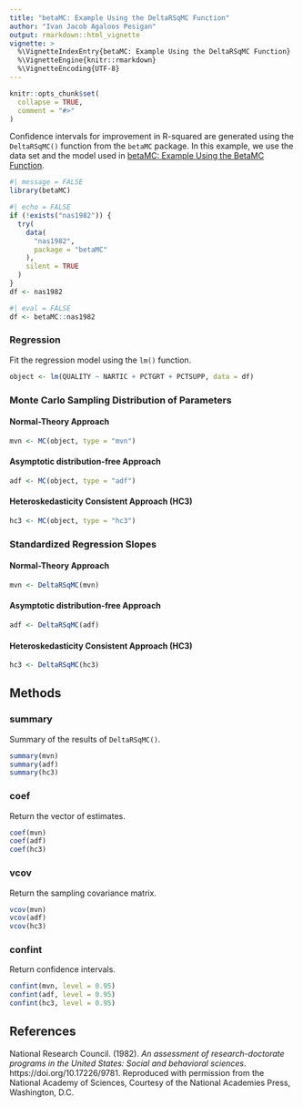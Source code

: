 ```yaml
---
title: "betaMC: Example Using the DeltaRSqMC Function"
author: "Ivan Jacob Agaloos Pesigan"
output: rmarkdown::html_vignette
vignette: >
  %\VignetteIndexEntry{betaMC: Example Using the DeltaRSqMC Function}
  %\VignetteEngine{knitr::rmarkdown}
  %\VignetteEncoding{UTF-8}
---
```


```r
knitr::opts_chunk$set(
  collapse = TRUE,
  comment = "#>"
)
```

Confidence intervals for
improvement in R-squared
are generated using
the `DeltaRSqMC()` function from the `betaMC` package.
In this example,
we use the data set and the model used in
[betaMC: Example Using the BetaMC Function](example_beta_mc.html).

```r
#| message = FALSE
library(betaMC)
```

```r
#| echo = FALSE
if (!exists("nas1982")) {
  try(
    data(
      "nas1982",
      package = "betaMC"
    ),
    silent = TRUE
  )
}
df <- nas1982
```

```r
#| eval = FALSE
df <- betaMC::nas1982
```

### Regression

Fit the regression model using the `lm()` function.

```r
object <- lm(QUALITY ~ NARTIC + PCTGRT + PCTSUPP, data = df)
```

### Monte Carlo Sampling Distribution of Parameters

#### Normal-Theory Approach

```r
mvn <- MC(object, type = "mvn")
```

#### Asymptotic distribution-free Approach

```r
adf <- MC(object, type = "adf")
```

#### Heteroskedasticity Consistent Approach (HC3)

```r
hc3 <- MC(object, type = "hc3")
```

### Standardized Regression Slopes

#### Normal-Theory Approach

```r
mvn <- DeltaRSqMC(mvn)
```

#### Asymptotic distribution-free Approach

```r
adf <- DeltaRSqMC(adf)
```

#### Heteroskedasticity Consistent Approach (HC3)

```r
hc3 <- DeltaRSqMC(hc3)
```

## Methods

### summary

Summary of the results of `DeltaRSqMC()`.

```r
summary(mvn)
summary(adf)
summary(hc3)
```

### coef

Return the vector of estimates.

```r
coef(mvn)
coef(adf)
coef(hc3)
```

### vcov

Return the sampling covariance matrix.

```r
vcov(mvn)
vcov(adf)
vcov(hc3)
```

### confint

Return confidence intervals.

```r
confint(mvn, level = 0.95)
confint(adf, level = 0.95)
confint(hc3, level = 0.95)
```

## References

National Research Council. (1982).
*An assessment of research-doctorate programs in the United States: Social and behavioral sciences*.
https://doi.org/10.17226/9781.
Reproduced with permission from the National Academy of Sciences,
Courtesy of the National Academies Press, Washington, D.C.
